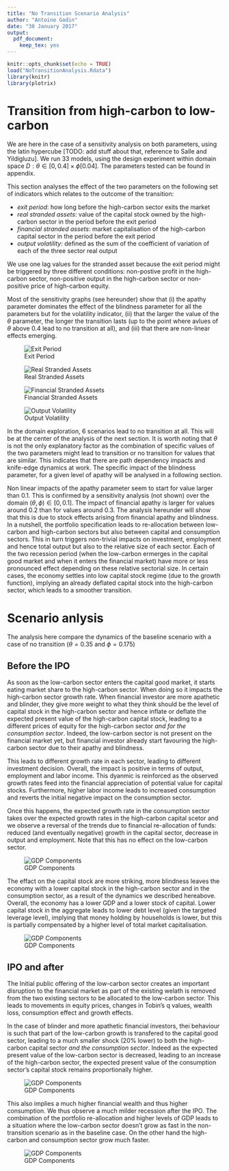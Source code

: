 ```yaml
---
title: "No Transition Scenario Analysis"
author: "Antoine Godin"
date: "30 January 2017"
output: 
  pdf_document: 
    keep_tex: yes
---
```


```r
knitr::opts_chunk$set(echo = TRUE)
load("NoTransitionAnalysis.Rdata")
library(knitr)
library(plotrix)
```

# Transition from high-carbon to low-carbon

We are here in the case of a sensitivity analysis on both parameters, using the latin hypercube [TODO: add stuff about that, reference to Salle and Yildigluzu]. We run 33 models, using the design experiment within domain space $D:\theta \in [0,0.4] \times \phi [0.04]$. The parameters tested can be found in appendix.

This section analyses the effect of the two parameters on the following set of indicators which relates to the outcome of the transition:

- *exit period*: how long before the high-carbon sector exits the market 
- *real stranded assets*: value of the capital stock owned by the high-carbon sector in the period before the exit period
- *financial stranded assets*: market capitalisation of the high-carbon capital sector in the period before the exit period
- *output volatility*: defined as the sum of the coefficient of variation of each of the three sector real output

We use one lag values for the stranded asset because the exit period might be triggered by three different conditions: non-postive profit in the high-carbon sector, non-positive output in the high-carbon sector or non-positive price of high-carbon equity. 


Most of the sensitivity graphs (see hereunder) show that (i) the apathy parameter dominates the effect of the blindness parameter for all the parameters but for the volatility indicator, (ii) that the larger the value of the $\theta$ parameter, the longer the transition lasts (up to the point where avlues of $\theta$ above 0.4 lead to no transition at all), and (iii) that there are non-linear effects emerging.

![Exit Period](plots/final/exitPeriod.png)

![Real Stranded Assets](plots/final/PhysicalStranded.png)

![Financial Stranded Assets](plots/final/FinancialCapitalisation.png)

![Output Volatility](plots/final/OutputVolatility.png)

In the domain exploration, 6 scenarios lead to no transition at all. This will be at the center of the analysis of the next section. It is worth noting that $\theta$ is not the only explanatory factor as the combination of specific values of the two parameters might lead to transition or no transition for values that are similar. This indicates that there are path dependency impacts and knife-edge dynamics at work. The specific impact of the blindness parameter, for a given level of apathy will be analysed in a following section.

Non linear impacts of the apathy parameter seem to start for value larger than $0.1$. This is confirmed by a sensitivity analysis (not shown) over the domain $(\theta,\phi)\in [0,0.1]$. The impact of financial apathy is larger for values around 0.2 than for values around 0.3. The analysis hereunder will show that this is due to stock effects arising from financial apathy and blindness. In a nutshell, the portfolio specification leads to re-allocation between low-carbon and high-carbon sectors but also between capital and consumption sectors. This in turn triggers non-trivial impacts on investment, employment and hence total output but also to the relative size of each sector. Each of the two recession period (when the low-carbon ermerges in the capital good market and when it enters the financial market) have more or less pronounced effect depending on these relative sectorial size. In certain cases, the economy settles into low capital stock regime (due to the growth function), implying an already deflated capital stock into the high-carbon sector, which leads to a smoother transition.

# Scenario anlysis

The analysis here compare the dynamics of the baseline scenario with a case of no transition ($\theta=0.35$ and $\phi=0.175$)

## Before the IPO

As soon as the low-carbon sector enters the capital good market, it starts eating market share to the high-carbon sector. When doing so it impacts the high-carbon sector growth rate. When financial investor are more apathetic and blinder, they give more weight to what they think should be the level of capital stock in the high-carbon sector and hence inflate or deflate the expected present value of the high-carbon capital stock, leading to a different prices of equity for the high-carbon sector *and for the consumption sector*. Indeed, the low-carbon sector is not present on the financial market yet, but financial investor already start favouring the high-carbon sector due to their apathy and blindness. 

This leads to different growth rate in each sector, leading to different investment decision. Overall, the impact is positive in terms of output, employment and labor income. This dyanmic is reinforced as the observed growth rates feed into the financial appreciation of potential value for capital stocks. Furthermore, higher labor income leads to increased consumption and reverts the initial negative impact on the consumption sector.

Once this happens, the expected growth rate in the consumption sector takes over the expected growth rates in the high-carbon capital scetor and we observe a reversal of the trends due to financial re-allocation of funds: reduced (and eventually negative) growth in the capital sector, decrease in output and employment. Note that this has no effect on the low-carbon sector.

![GDP Components](plots/final/NoTransitionGDP.png)

The effact on the capital stock are more striking, more blindness leaves the economy with a lower capital stock in the high-carbon sector and in the consumption sector, as a result of the dynamics we described hereabove. Overall, the economy has a lower GDP and a lower stock of capital. Lower capital stock in the aggregate leads to lower debt level (given the targeted leverage level), implying that money holding by households is lower, but this is partially compensated by a higher level of total market capitalisation.

![GDP Components](plots/final/NoTransitionKstock.png)

## IPO and after

The Initial public offering of the low-carbon sector creates an important disruption to the financial market as part of the existing welath is removed from the two existing sectors to be allocated to the low-carbon sector. This leads to movements in equity prices, changes in Tobin's q values, wealth loss, consumption effect and growth effects.

In the case of blinder and more apathetic financial investors, thei behaviour is such that part of the low-carbon growth is transfered to the capital good sector, leading to a much smaller shock (20% lower) to both the high-carbon capital sector *and the consumption sector*. Indeed as the expected present value of the low-carbon sector is decreased, leading to an increase of the high-carbon sector, the expected present value of the consumption sector's capital stock remains proportionally higher. 

![GDP Components](plots/final/NoTransitionMarketCap.png)

This also implies  a much higher financial wealth and thus higher consumption. We thus observe a much milder recession after the IPO. The combination of the portfolio re-allocation and higher levels of GDP leads to a situation where the low-carbon sector doesn't grow as fast in the non-transition scenario as in the baseline case. On the other hand the high-carbon and consumption sector grow much faster.

![GDP Components](plots/final/NoTransitionGDP2.png)